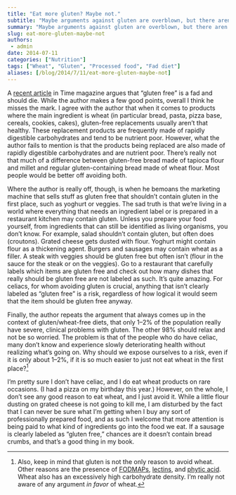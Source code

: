 ```yaml
---
title: "Eat more gluten? Maybe not."
subtitle: "Maybe arguments against gluten are overblown, but there aren't many good arguments in favor either."
summary: "Maybe arguments against gluten are overblown, but there aren't many good arguments in favor either."
slug: eat-more-gluten-maybe-not
authors:
 - admin
date: 2014-07-11
categories: ["Nutrition"]
tags: ["Wheat", "Gluten", "Processed food", "Fad diet"]
aliases: [/blog/2014/7/11/eat-more-gluten-maybe-not]
---
```


A [recent article](http://time.com/2912311/eat-more-gluten-the-diet-fad-must-die/) in Time magazine argues that “gluten free” is a fad and should die. While the author makes a few good points, overall I think he misses the mark. I agree with the author that when it comes to products where the main ingredient is wheat (in particular bread, pasta, pizza base, cereals, cookies, cakes), gluten-free replacements usually aren’t that healthy. These replacement products are frequently made of rapidly digestible carbohydrates and tend to be nutrient poor. However, what the author fails to mention is that the products being replaced are also made of rapidly digestible carbohydrates and are nutrient poor. There’s really not that much of a difference between gluten-free bread made of tapioca flour and millet and regular gluten-containing bread made of wheat flour. Most people would be better off avoiding both.

Where the author is really off, though, is when he bemoans the marketing machine that sells stuff as gluten free that shouldn’t contain gluten in the first place, such as yoghurt or veggies. The sad truth is that we’re living in a world where everything that needs an ingredient label or is prepared in a restaurant kitchen may contain gluten. Unless you prepare your food yourself, from ingredients that can still be identified as living organisms, you don’t know. For example, salad shouldn’t contain gluten, but often does (croutons). Grated cheese gets dusted with flour. Yoghurt might contain flour as a thickening agent. Burgers and sausages may contain wheat as a filler. A steak with veggies should be gluten free but often isn’t (flour in the sauce for the steak or on the veggies). Go to a restaurant that carefully labels which items are gluten free and check out how many dishes that really should be gluten free are not labeled as such. It’s quite amazing. For celiacs, for whom avoiding gluten is crucial, anything that isn’t clearly labeled as “gluten free” is a risk, regardless of how logical it would seem that the item should be gluten free anyway.

Finally, the author repeats the argument that always comes up in the context of gluten/wheat-free diets, that only 1--2% of the population really have severe, clinical problems with gluten. The other 98% should relax and not be so worried. The problem is that of the people who do have celiac, many don’t know and experience slowly deteriorating health without realizing what’s going on. Why should we expose ourselves to a risk, even if it is only about 1--2%, if it is so much easier to just not eat wheat in the first place?[^1]

[^1]: Also, keep in mind that gluten is not the only reason to avoid wheat. Other reasons are the presence of [FODMAPs](http://en.wikipedia.org/wiki/FODMAP), [lectins](http://www.ncbi.nlm.nih.gov/pmc/articles/PMC1115436/), and [phytic acid](http://en.wikipedia.org/wiki/Phytic_acid). Wheat also has an excessively high carbohydrate density. I’m really not aware of any argument *in favor* of wheat.

I’m pretty sure I don’t have celiac, and I do eat wheat products on rare occasions. (I had a pizza on my birthday this year.) However, on the whole, I don’t see any good reason to eat wheat, and I just avoid it. While a little flour dusting on grated cheese is not going to kill me, I am disturbed by the fact that I can never be sure what I’m getting when I buy any sort of professionally prepared food, and as such I welcome that more attention is being paid to what kind of ingredients go into the food we eat. If a sausage is clearly labeled as “gluten free,” chances are it doesn’t contain bread crumbs, and that’s a good thing in my book.
